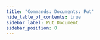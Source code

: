 ```yaml
---
title: "Commands: Documents: Put"
hide_table_of_contents: true
sidebar_label: Put Document
sidebar_position: 0
---
```





<LanguageSwitcher supportedLanguages={supportedLanguages} />

<LanguageContent language="csharp">
   <PutCsharp />
</LanguageContent>

<LanguageContent language="java">
   <PutJava />
</LanguageContent>

<LanguageContent language="http">
   <PutHttp />
</LanguageContent>


<!---
- [Get](../../../client-api/commands/documents/get)
- [Delete](../../../client-api/commands/documents/delete)
- [Revisions and concurrency with ETags](../../../client-api/concurrency/revisions-and-concurrency-with-etags)

-->